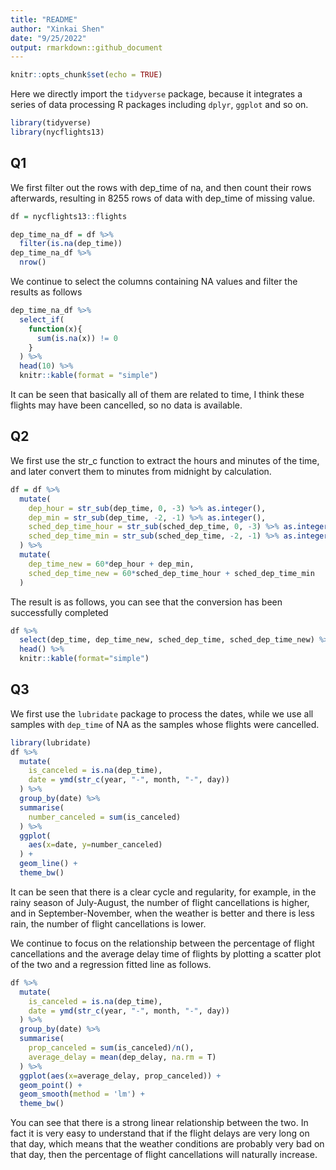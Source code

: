 ```yaml
---
title: "README"
author: "Xinkai Shen"
date: "9/25/2022"
output: rmarkdown::github_document
---
```


```r
knitr::opts_chunk$set(echo = TRUE)
```

Here we directly import the `tidyverse` package, because it integrates a series of data processing R packages including `dplyr`, `ggplot` and so on.
```r
library(tidyverse)
library(nycflights13)
```

## Q1

We first filter out the rows with dep_time of na, and then count their rows afterwards, resulting in 8255 rows of data with dep_time of missing value.
```r
df = nycflights13::flights

dep_time_na_df = df %>%
  filter(is.na(dep_time)) 
dep_time_na_df %>%
  nrow()
```

We continue to select the columns containing NA values and filter the results as follows
```r
dep_time_na_df %>%
  select_if(
    function(x){
      sum(is.na(x)) != 0
    }
  ) %>%
  head(10) %>%
  knitr::kable(format = "simple")
```

It can be seen that basically all of them are related to time, I think these flights may have been cancelled, so no data is available.

## Q2

We first use the str_c function to extract the hours and minutes of the time, and later convert them to minutes from midnight by calculation.
```r
df = df %>%
  mutate(
    dep_hour = str_sub(dep_time, 0, -3) %>% as.integer(),
    dep_min = str_sub(dep_time, -2, -1) %>% as.integer(),
    sched_dep_time_hour = str_sub(sched_dep_time, 0, -3) %>% as.integer(),
    sched_dep_time_min = str_sub(sched_dep_time, -2, -1) %>% as.integer(),
  ) %>%
  mutate(
    dep_time_new = 60*dep_hour + dep_min,
    sched_dep_time_new = 60*sched_dep_time_hour + sched_dep_time_min
  )
```

The result is as follows, you can see that the conversion has been successfully completed
```r
df %>%
  select(dep_time, dep_time_new, sched_dep_time, sched_dep_time_new) %>%
  head() %>%
  knitr::kable(format="simple")
```

## Q3

We first use the `lubridate` package to process the dates, while we use all samples with `dep_time` of NA as the samples whose flights were cancelled.

```r
library(lubridate)
df %>%
  mutate(
    is_canceled = is.na(dep_time),
    date = ymd(str_c(year, "-", month, "-", day))
  ) %>%
  group_by(date) %>%
  summarise(
    number_canceled = sum(is_canceled)
  ) %>%
  ggplot(
    aes(x=date, y=number_canceled)
  ) +
  geom_line() +
  theme_bw()
```

It can be seen that there is a clear cycle and regularity, for example, in the rainy season of July-August, the number of flight cancellations is higher, and in September-November, when the weather is better and there is less rain, the number of flight cancellations is lower.

We continue to focus on the relationship between the percentage of flight cancellations and the average delay time of flights by plotting a scatter plot of the two and a regression fitted line as follows.
```r
df %>%
  mutate(
    is_canceled = is.na(dep_time),
    date = ymd(str_c(year, "-", month, "-", day))
  ) %>%
  group_by(date) %>%
  summarise(
    prop_canceled = sum(is_canceled)/n(),
    average_delay = mean(dep_delay, na.rm = T)
  ) %>%
  ggplot(aes(x=average_delay, prop_canceled)) +
  geom_point() +
  geom_smooth(method = 'lm') +
  theme_bw()
```

You can see that there is a strong linear relationship between the two. In fact it is very easy to understand that if the flight delays are very long on that day, which means that the weather conditions are probably very bad on that day, then the percentage of flight cancellations will naturally increase.